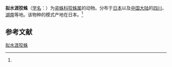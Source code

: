 {{Speciesbox
| name = 拟水涯狡蛛
| status = 
| status_system = 
| image = 
| genus = Dolomedes
| species = fimbriatoides
| authority = (Boes. et Str., 1906)<ref name='id13954'>{{cite web| url =http://www.bioinfo.cn/db05/BjdwSpecies.php?action=view&id=13954| title =拟水涯狡蛛| work =《中国动物物种编目数据库》| publisher =中国科学院微生物研究所| author =中国科学院动物研究所| accessdate =2009-04-28| deadurl =yes| archiveurl =https://web.archive.org/web/20160305105057/http://www.bioinfo.cn/db05/BjdwSpecies.php?action=view&id=13954| archivedate =2016-03-05}}</ref>
}}

'''拟水涯狡蛛'''（[[学名|学名]]：{{lang|la|''Dolomedes fimbriatoides''}}）为[[盗蛛科|盗蛛科]][[狡蛛属|狡蛛属]]的动物。分布于[[日本|日本]]以及[[中国大陆|中国大陆]]的[[四川|四川]]、[[湖南|湖南]]等地。该物种的模式产地在日本。<ref name='id13954'/>

== 参考文献 ==
{{reflist}}

{{Wikispecies|Dolomedes fimbriatoides}}

[[Category:狡蛛属|拟水涯狡蛛]]


{{蜘蛛小作品}}